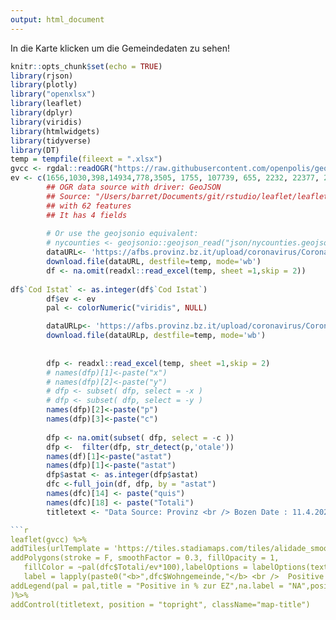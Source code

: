 ```yaml
---
output: html_document
---
```

In die Karte klicken um die Gemeindedaten zu sehen!
```r
knitr::opts_chunk$set(echo = TRUE)
library(rjson)
library(plotly)
library("openxlsx")
library(leaflet)
library(dplyr)
library(viridis)
library(htmlwidgets)
library(tidyverse)
library(DT)
temp = tempfile(fileext = ".xlsx")
gvcc <- rgdal::readOGR("https://raw.githubusercontent.com/openpolis/geojson-italy/master/geojson/limits_P_21_municipalities.geojson")
ev <- c(1656,1030,398,14934,778,3505, 1755, 107739, 655, 2232, 22377, 2808, 16716, 395,  8104, 2656, 5496,2298, 6855, 1527, 2887, 5215, 3430, 2239, 665, 1378, 2389, 3351, 5384, 2823, 3579, 1000, 2629, 3311, 1726, 900, 5214, 5005, 2715, 18073, 12511, 4045, 342, 1574, 1274, 5272, 3081, 2791, 841, 1692, 40862, 2914, 1701, 2086, 2017, 5869, 3230, 1973, 3937, 3825, 4869, 3783, 1565, 724, 195, 1872, 3624, 546, 265, 4497, 2917, 7955, 1362, 3151, 1240, 3827, 3367, 3066, 3558, 3885, 1767, 3255, 1544,1974,7145,2912,1432,2629,1228,1880,6215,1838,1141,1766,4473,3431,1965,1007,2450,1040,969,2896,1057,3205,3093,6022,2320,3339,4694,959,1597,1875,6979,2998,1389,762)
        ## OGR data source with driver: GeoJSON 
        ## Source: "/Users/barret/Documents/git/rstudio/leaflet/leaflet/docs/json/nycounties.geojson", layer: "nycounties"
        ## with 62 features
        ## It has 4 fields
        
        # Or use the geojsonio equivalent:
        # nycounties <- geojsonio::geojson_read("json/nycounties.geojson", what = "sp")
        dataURL<- 'https://afbs.provinz.bz.it/upload/coronavirus/CoronavirusQuarantaene.xlsx'
        download.file(dataURL, destfile=temp, mode='wb')
        df <- na.omit(readxl::read_excel(temp, sheet =1,skip = 2))
        
df$`Cod Istat` <- as.integer(df$`Cod Istat`)
        df$ev <- ev
        pal <- colorNumeric("viridis", NULL)

        dataURLp<- 'https://afbs.provinz.bz.it/upload/coronavirus/CoronavirusPositivi.xlsx'
        download.file(dataURLp, destfile=temp, mode='wb')
        
        
        dfp <- readxl::read_excel(temp, sheet =1,skip = 2)
        # names(dfp)[1]<-paste("x")
        # names(dfp)[2]<-paste("y")
        # dfp <- subset( dfp, select = -x )
        # dfp <- subset( dfp, select = -y )
        names(dfp)[2]<-paste("p")
        names(dfp)[3]<-paste("c")
      
        dfp <- na.omit(subset( dfp, select = -c ))
        dfp <-  filter(dfp, str_detect(p,'otale'))
        names(df)[1]<-paste("astat")
        names(dfp)[1]<-paste("astat")
        dfp$astat <- as.integer(dfp$astat) 
        dfc <-full_join(df, dfp, by = "astat")
        names(dfc)[14] <- paste("quis")
        names(dfc)[18] <- paste("Totali")
        titletext <- "Data Source: Provinz <br /> Bozen Date : 11.4.2020,<br /> Created with: R by J. Mayr"

```r
leaflet(gvcc) %>%
addTiles(urlTemplate = 'https://tiles.stadiamaps.com/tiles/alidade_smooth/{z}/{x}/{y}{r}.png') %>%
addPolygons(stroke = F, smoothFactor = 0.3, fillOpacity = 1,
   fillColor = ~pal(dfc$Totali/ev*100),labelOptions = labelOptions(textsize = "15px",opacity = 0.7),
   label = lapply(paste0("<b>",dfc$Wohngemeinde,"</b> <br />  Positive in %: ", formatC(dfc$Totali/ev*100, big.mark = ","),"<br /> Positiv: ",  formatC(dfc$Totali , big.mark = ","),"<br /> Änderung: ",  formatC(dfc$`aumento di casi dal giorno prima` , big.mark = ","),"<br />  in Quarantäne: ", formatC(dfc$quis, big.mark = ","),"<br /> Änderung: ",  formatC(dfc$`variazione rispetto al giorno precedente...11` , big.mark = ",")), htmltools::HTML)) %>%
addLegend(pal = pal,title = "Positive in % zur EZ",na.label = "NA",position = "bottomright", values = ~dfc$Totali/ev*100, opacity = 1.0,
)%>%
addControl(titletext, position = "topright", className="map-title")
```